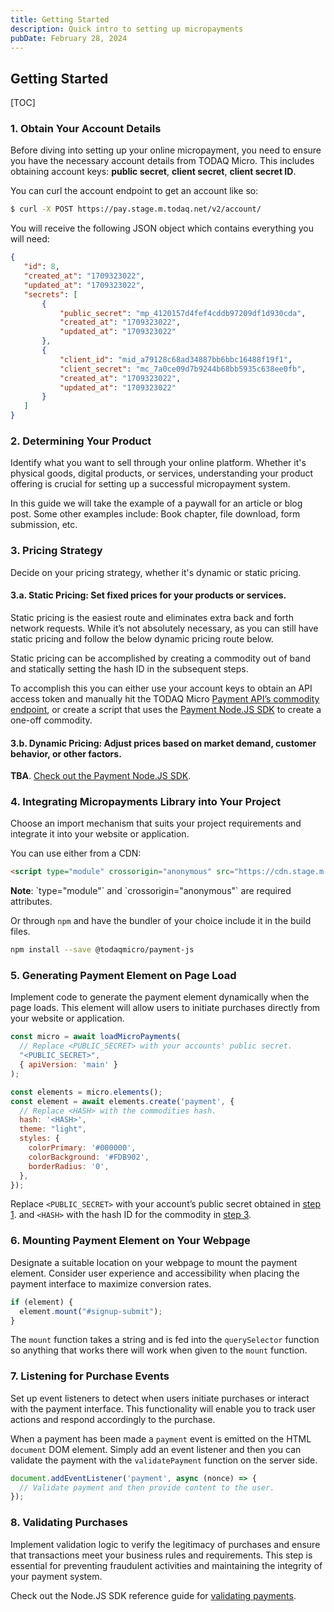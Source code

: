 ```yaml
---
title: Getting Started
description: Quick intro to setting up micropayments
pubDate: February 28, 2024
---
```


## Getting Started

[TOC]

### 1. Obtain Your Account Details

Before diving into setting up your online micropayment, you need to ensure you have the necessary account details from TODAQ Micro. This includes obtaining account keys: **public secret**, **client secret**, **client secret ID**.

You can curl the account endpoint to get an account like so:

```bash
$ curl -X POST https://pay.stage.m.todaq.net/v2/account/
```
You will receive the following JSON object which contains everything you will need:

```json
{
   "id": 8,
   "created_at": "1709323022",
   "updated_at": "1709323022",
   "secrets": [
       {
           "public_secret": "mp_4120157d4fef4cddb97209df1d930cda",
           "created_at": "1709323022",
           "updated_at": "1709323022"
       },
       {
           "client_id": "mid_a79128c68ad34887bb6bbc16488f19f1",
           "client_secret": "mc_7a0ce09d7b9244b68bb5935c638ee0fb",
           "created_at": "1709323022",
           "updated_at": "1709323022"
       }
   ]
}

```

### 2. Determining Your Product

Identify what you want to sell through your online platform. Whether it's physical goods, digital products, or services, understanding your product offering is crucial for setting up a successful micropayment system.

In this guide we will take the example of a paywall for an article or blog post. Some other examples include: Book chapter, file download, form submission, etc.


### 3. Pricing Strategy

Decide on your pricing strategy, whether it's dynamic or static pricing.


#### 3.a. Static Pricing: Set fixed prices for your products or services.

Static pricing is the easiest route and eliminates extra back and forth network requests. While it’s not absolutely necessary, as you can still have static pricing and follow the below dynamic pricing route below.

Static pricing can be accomplished by creating a commodity out of band and statically setting the hash ID in the subsequent steps.

To accomplish this you can either use your account keys to obtain an API access token and manually hit the TODAQ Micro [Payment API’s commodity endpoint](#), or create a script that uses the [Payment Node.JS SDK](#) to create a one-off commodity.


#### 3.b. Dynamic Pricing: Adjust prices based on market demand, customer behavior, or other factors.

**TBA**. [Check out the Payment Node.JS SDK](#).


### 4. Integrating Micropayments Library into Your Project

Choose an import mechanism that suits your project requirements and integrate it into your website or application.

You can use either from a CDN:

```html
<script type="module" crossorigin="anonymous" src="https://cdn.stage.m.todaq.net/micropay.js"></script>
```

<p>
  <strong>Note</strong>: `type="module"` and `crossorigin="anonymous"` are required attributes.
</p>

Or through `npm` and have the bundler of your choice include it in the build files.

```bash
npm install --save @todaqmicro/payment-js
```

### 5. Generating Payment Element on Page Load

Implement code to generate the payment element dynamically when the page loads. This element will allow users to initiate purchases directly from your website or application.

```javascript
const micro = await loadMicroPayments(
  // Replace <PUBLIC_SECRET> with your accounts' public secret.
  "<PUBLIC_SECRET>",
  { apiVersion: 'main' }
);

const elements = micro.elements();
const element = await elements.create('payment', {
  // Replace <HASH> with the commodities hash.
  hash: '<HASH>',
  theme: "light",
  styles: {
    colorPrimary: '#000000',
    colorBackground: '#FDB902',
    borderRadius: '0',
  },
});

```

Replace `<PUBLIC_SECRET>` with your account’s public secret obtained in [step 1](#). and `<HASH>` with the hash ID for the commodity in [step 3](#).


### 6. Mounting Payment Element on Your Webpage

Designate a suitable location on your webpage to mount the payment element. Consider user experience and accessibility when placing the payment interface to maximize conversion rates.

```javascript
if (element) {
  element.mount("#signup-submit");
}
```

The `mount` function takes a string and is fed into the `querySelector` function so anything that works there will work when given to the `mount` function.


### 7. Listening for Purchase Events

Set up event listeners to detect when users initiate purchases or interact with the payment interface. This functionality will enable you to track user actions and respond accordingly to the purchase.

When a payment has been made a `payment` event is emitted on the HTML `document` DOM element. Simply add an event listener and then you can validate the payment with the `validatePayment` function on the server side.

```javascript
document.addEventListener('payment', async (nonce) => {
  // Validate payment and then provide content to the user.
});
```


### 8. Validating Purchases

Implement validation logic to verify the legitimacy of purchases and ensure that transactions meet your business rules and requirements. This step is essential for preventing fraudulent activities and maintaining the integrity of your payment system.

Check out the Node.JS SDK reference guide for [validating payments](/reference/payment-node).
